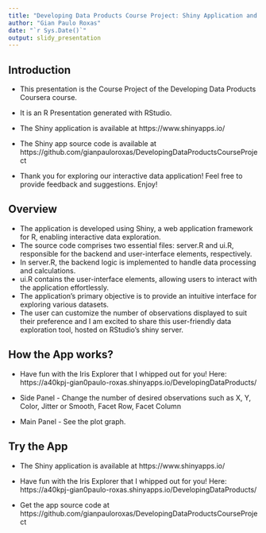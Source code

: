```yaml
---
title: "Developing Data Products Course Project: Shiny Application and Reproducible Pitch"
author: "Gian Paulo Roxas"
date: "`r Sys.Date()`"
output: slidy_presentation
---
```


## Introduction

- This presentation is the Course Project of the Developing Data Products Coursera course.

- It is an R Presentation generated with RStudio.

- The Shiny application is available at 
https://www.shinyapps.io/

- The Shiny app source code is available at 
https://github.com/gianpauloroxas/DevelopingDataProductsCourseProject 

- Thank you for exploring our interactive data application! Feel free to provide feedback and suggestions. Enjoy!

## Overview

- The application is developed using Shiny, a web application framework for R, enabling interactive data exploration.
- The source code comprises two essential files: server.R and ui.R, responsible for the backend and user-interface elements, respectively.
- In server.R, the backend logic is implemented to handle data processing and calculations.
- ui.R contains the user-interface elements, allowing users to interact with the application effortlessly.
- The application's primary objective is to provide an intuitive interface for exploring various datasets.
- The user can customize the number of observations displayed to suit their preference and I am excited to share this user-friendly data exploration tool, hosted on RStudio's shiny server.


## How the App works?

- Have fun with the Iris Explorer that I whipped out for you! Here: https://a40kpj-gian0paulo-roxas.shinyapps.io/DevelopingDataProducts/

- Side Panel - Change the number of desired observations such as X, Y, Color, Jitter or Smooth, Facet Row, Facet Column

- Main Panel - See the plot graph.

## Try the App

- The Shiny application is available at 
https://www.shinyapps.io/

- Have fun with the Iris Explorer that I whipped out for you! Here:
https://a40kpj-gian0paulo-roxas.shinyapps.io/DevelopingDataProducts/

- Get the app source code at 
https://github.com/gianpauloroxas/DevelopingDataProductsCourseProject 
